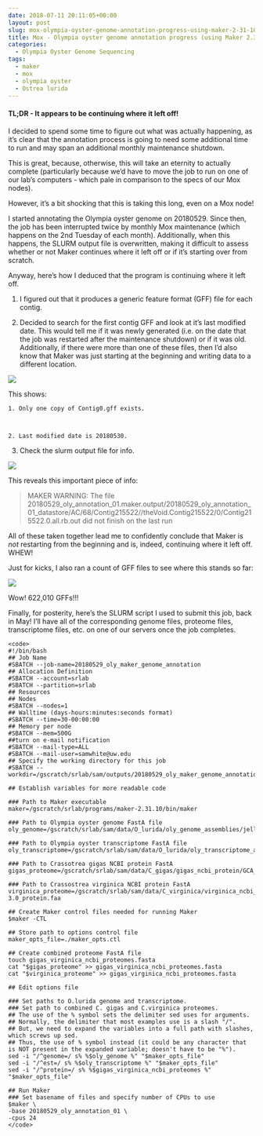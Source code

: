 ```yaml
---
date: 2018-07-11 20:11:05+00:00
layout: post
slug: mox-olympia-oyster-genome-annotation-progress-using-maker-2-31-10
title: Mox - Olympia oyster genome annotation progress (using Maker 2.31.10)
categories:
  - Olympia Oyster Genome Sequencing
tags:
  - maker
  - mox
  - olympia oyster
  - Ostrea lurida
---
```


#### TL;DR - It appears to be continuing where it left off!



I decided to spend some time to figure out what was actually happening, as it's clear that the annotation process is going to need some additional time to run and may span an additional monthly maintenance shutdown.

This is great, because, otherwise, this will take an eternity to actually complete (particularly because we'd have to move the job to run on one of our lab's computers - which pale in comparison to the specs of our Mox nodes).

However, it's a bit shocking that this is taking this long, even on a Mox node!

I started annotating the Olympia oyster genome on 20180529. Since then, the job has been interrupted twice by monthly Mox maintenance (which happens on the 2nd Tuesday of each month). Additionally, when this happens, the SLURM output file is overwritten, making it difficult to assess whether or not Maker continues where it left off or if it's starting over from scratch.

Anyway, here's how I deduced that the program is continuing where it left off.





  1. I figured out that it produces a generic feature format (GFF) file for each contig.



  2. Decided to search for the first contig GFF and look at it's last modified date. This would tell me if it was newly generated (i.e. on the date that the job was restarted after the maintenance shutdown) or if it was old. Additionally, if there were more than one of these files, then I'd also know that Maker was just starting at the beginning and writing data to a different location.

![](https://owl.fish.washington.edu/Athaliana/20180711_mox_maker_progress_01.png)

This shows:



    1. Only one copy of Contig0.gff exists.



    2. Last modified date is 20180530.





  3. Check the slurm output file for info.

![](https://owl.fish.washington.edu/Athaliana/20180711_mox_maker_progress_02.png)

This reveals this important piece of info:



<blockquote>
  MAKER WARNING: The file 20180529_oly_annotation_01.maker.output/20180529_oly_annotation_01_datastore/AC/68/Contig215522//theVoid.Contig215522/0/Contig215522.0.all.rb.out
  did not finish on the last run
</blockquote>




All of these taken together lead me to confidently conclude that Maker is _not_ restarting from the beginning and is, indeed, continuing where it left off. WHEW!

Just for kicks, I also ran a count of GFF files to see where this stands so far:

![](https://owl.fish.washington.edu/Athaliana/20180711_mox_maker_progress_03.png)

Wow! 622,010 GFFs!!!

Finally, for posterity, here's the SLURM script I used to submit this job, back in May! I'll have all of the corresponding genome files, proteome files, transcriptome files, etc. on one of our servers once the job completes.


    
    <code>
    #!/bin/bash
    ## Job Name
    #SBATCH --job-name=20180529_oly_maker_genome_annotation
    ## Allocation Definition
    #SBATCH --account=srlab
    #SBATCH --partition=srlab
    ## Resources
    ## Nodes
    #SBATCH --nodes=1
    ## Walltime (days-hours:minutes:seconds format)
    #SBATCH --time=30-00:00:00
    ## Memory per node
    #SBATCH --mem=500G
    ##turn on e-mail notification
    #SBATCH --mail-type=ALL
    #SBATCH --mail-user=samwhite@uw.edu
    ## Specify the working directory for this job
    #SBATCH --workdir=/gscratch/srlab/sam/outputs/20180529_oly_maker_genome_annotation
    
    ## Establish variables for more readable code
    
    ### Path to Maker executable
    maker=/gscratch/srlab/programs/maker-2.31.10/bin/maker
    
    ### Path to Olympia oyster genome FastA file
    oly_genome=/gscratch/srlab/sam/data/O_lurida/oly_genome_assemblies/jelly.out.fasta
    
    ### Path to Olympia oyster transcriptome FastA file
    oly_transcriptome=/gscratch/srlab/sam/data/O_lurida/oly_transcriptome_assemblies/Olurida_transcriptome_v3.fasta
    
    ### Path to Crassotrea gigas NCBI protein FastA
    gigas_proteome=/gscratch/srlab/sam/data/C_gigas/gigas_ncbi_protein/GCA_000297895.1_oyster_v9_protein.faa
    
    ### Path to Crassostrea virginica NCBI protein FastA
    virginica_proteome=/gscratch/srlab/sam/data/C_virginica/virginica_ncbi_protein/GCF_002022765.2_C_virginica-3.0_protein.faa
    
    ## Create Maker control files needed for running Maker
    $maker -CTL
    
    ## Store path to options control file
    maker_opts_file=./maker_opts.ctl
    
    ## Create combined proteome FastA file
    touch gigas_virginica_ncbi_proteomes.fasta
    cat "$gigas_proteome" >> gigas_virginica_ncbi_proteomes.fasta
    cat "$virginica_proteome" >> gigas_virginica_ncbi_proteomes.fasta
    
    ## Edit options file
    
    ### Set paths to O.lurida genome and transcriptome.
    ### Set path to combined C. gigas and C.virginica proteomes.
    ## The use of the % symbol sets the delimiter sed uses for arguments.
    ## Normally, the delimiter that most examples use is a slash "/".
    ## But, we need to expand the variables into a full path with slashes, which screws up sed.
    ## Thus, the use of % symbol instead (it could be any character that is NOT present in the expanded variable; doesn't have to be "%").
    sed -i "/^genome=/ s% %$oly_genome %" "$maker_opts_file"
    sed -i "/^est=/ s% %$oly_transcriptome %" "$maker_opts_file"
    sed -i "/^protein=/ s% %$gigas_virginica_ncbi_proteomes %" "$maker_opts_file"
    
    ## Run Maker
    ### Set basename of files and specify number of CPUs to use
    $maker \
    -base 20180529_oly_annotation_01 \
    -cpus 24
    </code>
